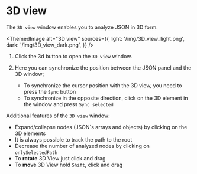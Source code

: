 # 3D view

The `3D view` window enables you to analyze JSON in 3D form.


<ThemedImage
  alt="3D view"
  sources={{
    light: '/img/3D_view_light.png',
    dark: '/img/3D_view_dark.png',
  }}
/>

1. Click the 3d button to open the `3D view` window.

2. Here you can synchronize the position between the JSON panel and the 3D window;
   - To synchronize the cursor position with the 3D view, you need to press the `Sync` button
   - To synchronize in the opposite direction, click on the 3D element in the window and press `Sync selected`

Additional features of the `3D view` window:

- Expand/collapse nodes (JSON`s arrays and objects) by clicking on the 3D elements
- It is always possible to track the path to the root
- Decrease the number of analyzed nodes by clicking on `onlySelectedPath`
- To **rotate** 3D View just click and drag
- To **move** 3D View hold `Shift`, click and drag
